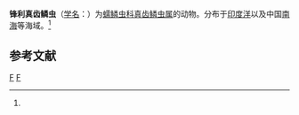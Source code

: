{{Speciesbox
| genus = Eupanthalis
| species = edriophthalma
| authority = (Potts, 1910)<ref name='id10446'>{{cite web| url =http://www.bioinfo.cn/db05/BjdwSpecies.php?action=view&id=10446| title =锋利真齿鳞虫| work =《中国动物物种编目数据库》| publisher =中国科学院微生物研究所| author =中国科学院动物研究所| accessdate =2009-04-16| deadurl =yes| archiveurl =https://web.archive.org/web/20131203122335/http://www.bioinfo.cn/db05/BjdwSpecies.php?action=view| archivedate =2013年12月3日| df =}}</ref>
}}

'''锋利真齿鳞虫'''（[[学名|学名]]：{{lang|la|''Eupanthalis edriophthalma''}}）为[[蠕鳞虫科|蠕鳞虫科]][[真齿鳞虫属|真齿鳞虫属]]的动物。分布于[[印度洋|印度洋]]以及中国[[南海|南海]]等海域。<ref name='id10446'/>

== 参考文献 ==
{{reflist}}

{{taxonbar}}

[[Category:真齿鳞虫属|F]]
[[Category:1910年描述的动物|F]]


{{环节动物小作品}}